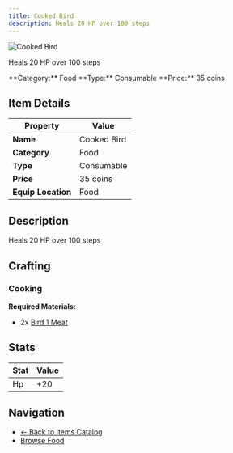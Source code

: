 ```yaml
---
title: Cooked Bird
description: Heals 20 HP over 100 steps
---
```


<div className="flex items-start gap-6 mb-8">
  <div className="flex-shrink-0">
    <img src="/assets/resources/cooking/cooked_bird.png" alt="Cooked Bird" className="w-24 h-24 border rounded-lg" />
  </div>
  <div className="flex-1">
    <div className="space-y-2">
      <p className="text-lg text-muted-foreground">Heals 20 HP over 100 steps</p>
      <div className="flex flex-wrap gap-4 text-sm">
        <span className="px-2 py-1 bg-blue-100 dark:bg-blue-900 rounded-md">
          **Category:** Food
        </span>
        <span className="px-2 py-1 bg-green-100 dark:bg-green-900 rounded-md">
          **Type:** Consumable
        </span>
        <span className="px-2 py-1 bg-yellow-100 dark:bg-yellow-900 rounded-md">
          **Price:** 35 coins
        </span>
      </div>
    </div>
  </div>
</div>

## Item Details

| Property | Value |
|----------|-------|
| **Name** | Cooked Bird |
| **Category** | Food |
| **Type** | Consumable |
| **Price** | 35 coins |
| **Equip Location** | Food |

## Description

Heals 20 HP over 100 steps


## Crafting

### Cooking

**Required Materials:**
- 2x [Bird 1 Meat](/docs/resources/individual/bird_1_meat)



## Stats

| Stat | Value |
|------|-------|
| Hp | +20 |


## Navigation

- [← Back to Items Catalog](/docs/items)
- [Browse Food](/docs/items#food)
